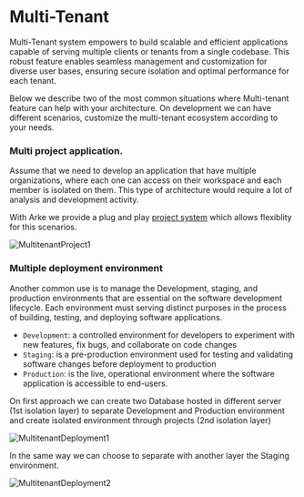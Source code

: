 # Multi-Tenant

Multi-Tenant system empowers to build scalable and efficient applications capable of serving multiple clients or tenants from a single codebase.
This robust feature enables seamless management and customization for diverse user bases, ensuring secure isolation and optimal performance for each tenant.

Below we describe two of the most common situations where Multi-tenant feature can help with your architecture.
On development we can have different scenarios, customize the multi-tenant ecosystem according to your needs.

### Multi project application.
Assume that we need to develop an application that have multiple organizations, where each one can access on their workspace
and each member is isolated on them. This type of architecture would require a lot of analysis and development activity.

With Arke we provide a plug and play [project system](/docs/multi-tenant/projects) which allows flexiblity for this scenarios.

![MultitenantProject1](/multi-tenant/multitenant_project_1.png)

### Multiple deployment environment
Another common use is to manage the Development, staging, and production environments that are essential on the software development lifecycle.
Each environment must serving distinct purposes in the process of building, testing, and deploying software applications.

 - `Development`: a controlled environment for developers to experiment with new features, fix bugs, and collaborate on code changes
 - `Staging`: is a pre-production environment used for testing and validating software changes before deployment to production
 - `Production`: is the live, operational environment where the software application is accessible to end-users.

On first approach we can create two Database hosted in different server (1st isolation layer) to separate Development
and Production environment and create isolated environment through projects (2nd isolation layer)

![MultitenantDeployment1](/multi-tenant/multitenant_deployment_1.png)

In the same way we can choose to separate with another layer the Staging environment.

![MultitenantDeployment2](/multi-tenant/multitenant_deployment_2.png)

